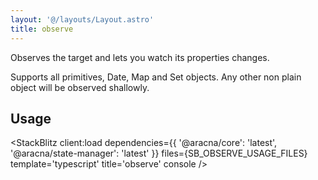 ```yaml
---
layout: '@/layouts/Layout.astro'
title: observe
---
```



Observes the target and lets you watch its properties changes.

Supports all primitives, Date, Map and Set objects.
Any other non plain object will be observed shallowly.

## Usage

<StackBlitz
  client:load
  dependencies={{ '@aracna/core': 'latest', '@aracna/state-manager': 'latest' }}
  files={SB_OBSERVE_USAGE_FILES}
  template='typescript'
  title='observe'
  console
/>
